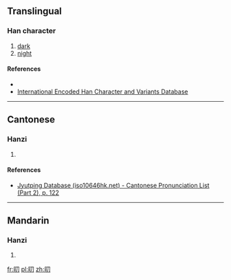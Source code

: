 ==Translingual==

===Han character===
{{Han char|rn=72|rad=日|as=02|sn=6|four=|canj=ASH|ids=⿰日刀}}

# [[dark]]
# [[night]]

====References====
* {{Han ref|kx=0489.150|dkj=13745|dj=0850.120|hdz=21486.030|uh=65EB|ud=26091}}
* [http://chardb.iis.sinica.edu.tw/char/U+65EB International Encoded Han Character and Variants Database]

----

==Cantonese==

===Hanzi===
{{yue-hanzi|jyut=[[tiu1]]|y=tiu1}}

# {{defn|lang=yue|sort=日02}}

====References====
* [http://www.iso10646hk.net/jp/document/download.jsp Jyutping Database (iso10646hk.net) - Cantonese Pronunciation List (Part 2), p. 122]

----

==Mandarin==

===Hanzi===
{{cmn-hanzi|pin=[[tiāo]] ([[tiao1]])|wg=t'iao<sup>1</sup>}}

# {{defn|lang=cmn|sort=日02}}

[[fr:旫]]
[[pl:旫]]
[[zh:旫]]